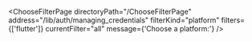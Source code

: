 

<ChooseFilterPage
  directoryPath="/ChooseFilterPage"
  address="/lib/auth/managing_credentials"
  filterKind="platform"
  filters={['flutter']}
  currentFilter="all"
  message={'Choose a platform:'}
/>

